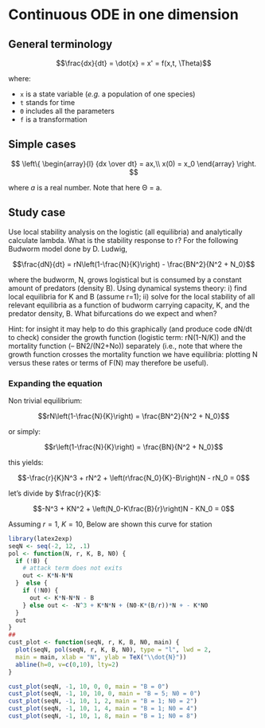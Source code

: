# Continuous ODE in one dimension

## General terminology

$$\frac{dx}{dt} = \dot{x} = x' = f(x,t, \Theta)$$

where:

- `x` is a state variable (*e.g.* a population of one species)
- `t` stands for time
- `Θ` includes all the parameters
- `f` is a transformation


## Simple cases

$$
\left\{
\begin{array}{l}
  {dx \over dt} = ax,\\
  x(0) = x_0
\end{array}
\right.
$$

where $a$ is a real number. Note that here Θ = a.




## Study case

Use local stability analysis on the logistic (all equilibria) and analytically calculate lambda. What is the stability response to r?
For the following Budworm model done by D. Ludwig,

$$\frac{dN}{dt} = rN\left(1-\frac{N}{K}\right) - \frac{BN^2}{N^2 + N_0}$$

 where the budworm, N, grows logistical but is consumed by a constant amount of predators (density B). Using dynamical systems theory: i) find local equilibria for K and B (assume r=1);  ii) solve for the local stability of all relevant equilibria as a function of budworm carrying capacity, K, and the predator density, B. What bifurcations do we expect and when?

Hint: for insight it may help to do this graphically (and produce code dN/dt to check) consider the growth function (logistic term: rN(1-N/K)) and the mortality function (– BN2/(N2+No)) separately (i.e., note that where the growth function crosses the mortality function we have equilibria: plotting N versus these rates or terms of F(N) may therefore be useful).






### Expanding the equation

Non trivial equilibrium:

$$rN\left(1-\frac{N}{K}\right) = \frac{BN^2}{N^2 + N_0}$$

or simply:

$$r\left(1-\frac{N}{K}\right) = \frac{BN}{N^2 + N_0}$$

this yields:

$$-\frac{r}{K}N^3 + rN^2 + \left(r\frac{N_0}{K}-B\right)N - rN_0 = 0$$

let's divide by $\frac{r}{K}$:

$$-N^3 + KN^2 + \left(N_0-K\frac{B}{r}\right)N - KN_0 = 0$$

Assuming $r = 1$, $K = 10$, Below are shown this curve for station


```r
library(latex2exp)
seqN <- seq(-2, 12, .1)
pol <- function(N, r, K, B, N0) {
  if (!B) {
    # attack term does not exits
    out <- K*N-N*N
  }  else {
    if (!N0) {
      out <- K*N-N*N - B
    } else out <- -N^3 + K*N*N + (N0-K*(B/r))*N + - K*N0
  }
  out
}
##
cust_plot <- function(seqN, r, K, B, N0, main) {
  plot(seqN, pol(seqN, r, K, B, N0), type = "l", lwd = 2,
  main = main, xlab = "N", ylab = TeX("\\dot{N}"))
  abline(h=0, v=c(0,10), lty=2)
}

cust_plot(seqN, -1, 10, 0, 0, main = "B = 0")
cust_plot(seqN, -1, 10, 10, 0, main = "B = 5; N0 = 0")
cust_plot(seqN, -1, 10, 1, 2, main = "B = 1; N0 = 2")
cust_plot(seqN, -1, 10, 1, 4, main = "B = 1; N0 = 4")
cust_plot(seqN, -1, 10, 1, 8, main = "B = 1; N0 = 8")
```
